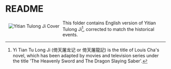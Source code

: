 # README

<a href="/images/yttlj/cover.png">
<image style="float:left;max-width:300px;padding:10px;" 
    src="/images/yttlj/cover.png" 
    alt="Yitian Tulong Ji Cover" 
    title="Yitian Tulong Ji Book Cover" />
</a>

This folder contains English version of Yitian Tulong Ji[^yitian-tulong-ji], corrected to match the historical events. 

[^yitian-tulong-ji]: Yi Tian Tu Long Ji (倚天屠龙记 or 倚天屠龍記) is the title of Louis Cha's novel, which has been adapted by movies and television series under the title 'The Heavenly Sword and The Dragon Slaying Saber'.

